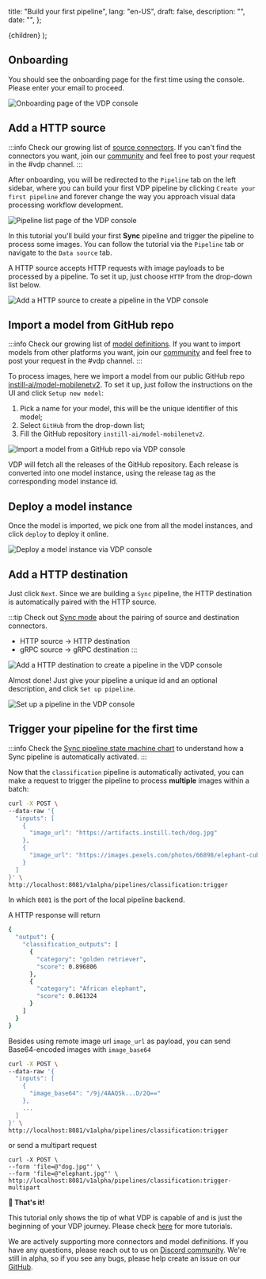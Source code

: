   title: "Build your first pipeline",
  lang: "en-US",
  draft: false,
  description: "",
  date: "",
};

  <DocsLayout meta={meta}>{children}</DocsLayout>
);

## Onboarding

You should see the onboarding page for the first time using the console. Please enter your email to proceed.

![Onboarding page of the VDP console](/docs-assets/onboarding.png)

## Add a HTTP source

:::info
Check our growing list of [source connectors](../../connectors/definitions/source-overview). If you can't find the connectors you want, join our [community](https://discord.gg/sevxWsqpGh) and feel free to post your request in the #vdp channel.
:::

After onboarding, you will be redirected to the `Pipeline` tab on the left sidebar, where you can build your first VDP pipeline by clicking `Create your first pipeline` and forever change the way you approach visual data processing workflow development.

![Pipeline list page of the VDP console](/docs-assets/pipeline-list-empty.png)

In this tutorial you'll build your first **Sync** pipeline and trigger the pipeline to process some images. You can follow the tutorial via the `Pipeline` tab or navigate to the `Data source` tab.

A HTTP source accepts HTTP requests with image payloads to be processed by a pipeline. To set it up, just choose `HTTP` from the drop-down list below.

![Add a HTTP source to create a pipeline in the VDP console](/docs-assets/add-a-source-http.png)

## Import a model from GitHub repo

:::info
Check our growing list of [model definitions](../../models/definitions/overview). If you want to import models from other platforms you want, join our [community](https://discord.gg/sevxWsqpGh) and feel free to post your request in the #vdp channel.
:::

To process images, here we import a model from our public GitHub repo [instill-ai/model-mobilenetv2](https://github.com/instill-ai/model-mobilenetv2). To set it up, just follow the instructions on the UI and click `Setup new model`:

1. Pick a name for your model, this will be the unique identifier of this model;
2. Select `GitHub` from the drop-down list;
3. Fill the GitHub repository `instill-ai/model-mobilenetv2`.

![Import a model from a GitHub repo via VDP console](/docs-assets/add-a-model.png)

VDP will fetch all the releases of the GitHub repository. Each release is converted into one model instance, using the release tag as the corresponding model instance id.

## Deploy a model instance

Once the model is imported, we pick one from all the model instances, and click `deploy` to deploy it online.

![Deploy a model instance via VDP console](/docs-assets/deploy-a-model-instance.png)

## Add a HTTP destination

Just click `Next`. Since we are building a `Sync` pipeline, the HTTP destination is automatically paired with the HTTP source.

:::tip
Check out [Sync mode](../../concepts/pipeline) about the pairing of source and destination connectors.

- HTTP source -> HTTP destination
- gRPC source -> gRPC destination
  :::

![Add a HTTP destination to create a pipeline in the VDP console](/docs-assets/add-a-destination-http.png)

Almost done! Just give your pipeline a unique id and an optional description, and click `Set up pipeline`.

![Set up a pipeline in the VDP console](/docs-assets/set-up-a-pipeline.png)

## Trigger your pipeline for the first time

:::info
Check the [Sync pipeline state machine chart](../../concepts/pipeline) to understand how a Sync pipeline is automatically activated.
:::

Now that the `classification` pipeline is automatically activated, you can make a request to trigger the pipeline to process **multiple** images within a batch:

```bash
curl -X POST \
--data-raw '{
  "inputs": [
    {
      "image_url": "https://artifacts.instill.tech/dog.jpg"
    },
    {
      "image_url": "https://images.pexels.com/photos/66898/elephant-cub-tsavo-kenya-66898.jpeg"
    }
  ]
}' \
http://localhost:8081/v1alpha/pipelines/classification:trigger
```

In which `8081` is the port of the local pipeline backend.

A HTTP response will return

```bash
{
  "output": {
    "classification_outputs": [
      {
        "category": "golden retriever",
        "score": 0.896806
      },
      {
        "category": "African elephant",
        "score": 0.861324
      }
    ]
  }
}
```

Besides using remote image url `image_url` as payload, you can send Base64-encoded images with `image_base64`

```bash
curl -X POST \
--data-raw '{
  "inputs": [
    {
      "image_base64": "/9j/4AAQSk...D/2Q=="
    },
    ...
  ]
}' \
http://localhost:8081/v1alpha/pipelines/classification:trigger
```

or send a multipart request

```
curl -X POST \
--form 'file=@"dog.jpg"' \
--form 'file=@"elephant.jpg"' \
http://localhost:8081/v1alpha/pipelines/classification:trigger-multipart
```

**🙌 That's it!**

This tutorial only shows the tip of what VDP is capable of and is just the beginning of your VDP journey. Please check [here](../../tutorials/overview) for more tutorials.

We are actively supporting more connectors and model definitions. If you have any questions, please reach out to us on [Discord community](https://discord.gg/sevxWsqpGh). We're still in alpha, so if you see any bugs, please help create an issue on our [GitHub](https://github.com/instill-ai/vdp).
